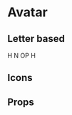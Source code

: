 
<Meta title="components|Avatar" component={Avatar} />

# Avatar

<Preview>
  <Story name="simple">
    <Flex>
      <Avatar m={1} alt="John Smith" src={image} />
      <Avatar m={1} alt="John Smith" src={image} size="60px" />
    </Flex>
  </Story>
</Preview>

## Letter based

<Preview>
  <Story name="letter based">
    <Flex>
      <Avatar m={1} bg={pallette.primary}>
        H
      </Avatar>
      <Avatar m={1} bg={pallette.success}>
        N
      </Avatar>
      <Avatar m={1} bg={pallette.warning}>
        OP
      </Avatar>
      <Avatar m={1} bg="primary.main">
        H
      </Avatar>
    </Flex>
  </Story>
</Preview>

## Icons

<Preview>
  <Story name="icons">
    <Flex>
      <Avatar m={1}>
        <FolderIcon />
      </Avatar>
      <Avatar m={1} bg="black" color="LightBlue">
        <PageviewIcon />
      </Avatar>
      <Avatar m={1} bg="primary.light" color="LightGrey">
        <AssignmentIcon />
      </Avatar>
    </Flex>
  </Story>
</Preview>

## Props

<Props of={Avatar} />
